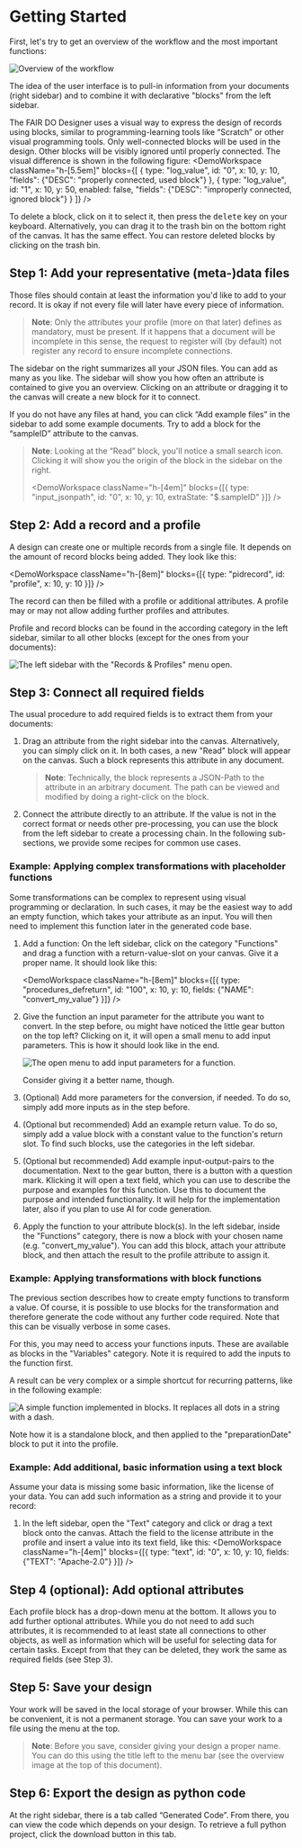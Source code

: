 
# Getting Started

First, let's try to get an overview of the workflow and the most important functions:

![Overview of the workflow](./img/getting-started/overview.drawio.png)

The idea of the user interface is to pull-in information from your documents (right sidebar) and to combine it with declarative "blocks" from the left sidebar.

The FAIR DO Designer uses a visual way to express the design of records using blocks,
similar to programming-learning tools like “Scratch” or other visual programming tools.
Only well-connected blocks will be used in the design.
Other blocks will be visibly ignored until properly connected.
The visual difference is shown in the following figure:
<DemoWorkspace className="h-[5.5em]" blocks={[
  { type: "log_value", id: "0", x: 10, y: 10, "fields": {"DESC": "properly connected, used block"} },
  { type: "log_value", id: "1", x: 10, y: 50, enabled: false, "fields": {"DESC": "improperly connected, ignored block"} }
]} />

To delete a block, click on it to select it, then press the <kbd>delete</kbd> key on your keyboard.
Alternatively, you can drag it to the trash bin on the bottom right of the canvas.
It has the same effect.
You can restore deleted blocks by clicking on the trash bin.

## Step 1: Add your representative (meta-)data files

Those files should contain at least the information you'd like to add to your record.
It is okay if not every file will later have every piece of information.

> **Note**:
> Only the attributes your profile (more on that later) defines as mandatory,
> must be present.
> If it happens that a document will be incomplete in this sense,
> the request to register will (by default) not register any record to ensure incomplete connections.

The sidebar on the right summarizes all your JSON files.
You can add as many as you like.
The sidebar will show you how often an attribute is contained to give you an overview.
Clicking on an attribute or dragging it to the canvas will create a new block for it to connect.

If you do not have any files at hand, you can click “Add example files” in the sidebar to add some example documents.
Try to add a block for the “sampleID” attribute to the canvas.

> **Note**:
> Looking at the “Read” block, you'll notice a small search icon.
> Clicking it will show you the origin of the block in the sidebar on the right.
>
> <DemoWorkspace className="h-[4em]" blocks={[{ type: "input_jsonpath", id: "0", x: 10, y: 10, extraState: "$.sampleID" }]} />

## Step 2: Add a record and a profile

A design can create one or multiple records from a single file.
It depends on the amount of record blocks being added.
They look like this:

<DemoWorkspace className="h-[8em]" blocks={[{ type: "pidrecord", id: "profile", x: 10, y: 10 }]} />

The record can then be filled with a profile or additional attributes.
A profile may or may not allow adding further profiles and attributes.

Profile and record blocks can be found in the according category in the left sidebar,
similar to all other blocks (except for the ones from your documents):

![The left sidebar with the "Records & Profiles" menu open.](./img/getting-started/select-record-and-profile.png)

## Step 3: Connect all required fields

The usual procedure to add required fields is to extract them from your documents:

1. Drag an attribute from the right sidebar into the canvas.
    Alternatively, you can simply click on it.
    In both cases, a new "Read" block will appear on the canvas.
    Such a block represents this attribute in any document.

    > **Note**:
    > Technically, the block represents a JSON-Path to the attribute in an arbitrary document.
    > The path can be viewed and modified by doing a right-click on the block.
2. Connect the attribute directly to an attribute.
    If the value is not in the correct format
    or needs other pre-processing,
    you can use the block from the left sidebar to create a processing chain.
    In the following sub-sections,
    we provide some recipes for common use cases.

### Example: Applying complex transformations with placeholder functions

Some transformations can be complex to represent using visual programming or declaration.
In such cases, it may be the easiest way to add an empty function,
which takes your attribute as an input.
You will then need to implement this function later in the generated code base.

1. Add a function:
    On the left sidebar,
    click on the category "Functions"
    and drag a function with a return-value-slot on your canvas.
    Give it a proper name.
    It should look like this:

    <DemoWorkspace className="h-[8em]" blocks={[{
        type: "procedures_defreturn",
        id: "100",
        x: 10,
        y: 10,
        fields: {"NAME": "convert_my_value"}
    }]} />
2. Give the function an input parameter for the attribute you want to convert.
    In the step before, ou might have noticed the little gear button on the top left?
    Clicking on it, it will open a small menu to add input parameters.
    This is how it should look like in the end.

    ![The open menu to add input parameters for a function.](./img/getting-started/function-inputs.png)

    Consider giving it a better name, though.
3. (Optional) Add more parameters for the conversion, if needed.
    To do so, simply add more inputs as in the step before.
4. (Optional but recommended) Add an example return value.
    To do so, simply add a value block with a constant value to the function's return slot.
    To find such blocks, use the categories in the left sidebar.
5. (Optional but recommended) Add example input-output-pairs to the documentation.
    Next to the gear button, there is a button with a question mark.
    Klicking it will open a text field,
    which you can use to describe the purpose and examples for this function.
    Use this to document the purpose and intended functionality.
    It will help for the implementation later,
    also if you plan to use AI for code generation.
6. Apply the function to your attribute block(s).
    In the left sidebar,
    inside the "Functions" category,
    there is now a block with your chosen name
    (e.g. "convert_my_value").
    You can add this block,
    attach your attribute block,
    and then attach the result to the profile attribute to assign it.

### Example: Applying transformations with block functions

The previous section describes how to create empty functions to transform a value.
Of course, it is possible to use blocks for the transformation
and therefore generate the code without any further code required.
Note that this can be visually verbose in some cases.

For this, you may need to access your functions inputs.
These are available as blocks in the "Variables" category.
Note it is required to add the inputs to the function first.

A result can be very complex or a simple shortcut for recurring patterns,
like in the following example:

![A simple function implemented in blocks. It replaces all dots in a string with a dash.](./img/getting-started/function-example-implementation-simple.png)

Note how it is a standalone block,
and then applied to the "preparationDate" block to put it into the profile.

### Example: Add additional, basic information using a text block

Assume your data is missing some basic information,
like the license of your data.
You can add such information as a string and provide it to your record:

1. In the left sidebar, open the "Text" category and click or drag a text block onto the canvas.
    Attach the field to the license attribute in the profile and insert a value into its text field, like this:
    <DemoWorkspace className="h-[4em]" blocks={[{ type: "text", id: "0", x: 10, y: 10, fields: {"TEXT": "Apache-2.0"} }]} />

## Step 4 (optional): Add optional attributes

Each profile block has a drop-down menu at the bottom.
It allows you to add further optional attributes.
While you do not need to add such attributes,
it is recommended to at least state all connections to other objects,
as well as information which will be useful for selecting data for certain tasks.
Except from that they can be deleted,
they work the same as required fields (see Step 3).

## Step 5: Save your design

Your work will be saved in the local storage of your browser.
While this can be convenient, it is not a permanent storage.
You can save your work to a file using the menu at the top.

> **Note**:
> Before you save, consider giving your design a proper name.
> You can do this using the title left to the menu bar (see the overview image at the top of this document).

## Step 6: Export the design as python code

At the right sidebar, there is a tab called “Generated Code”.
From there, you can view the code which depends on your design.
To retrieve a full python project, click the download button in this tab.

